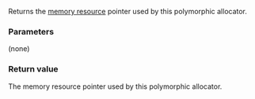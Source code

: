 {{cpp/memory/polymorphic_allocator/title|resource}}
{{cpp/memory/polymorphic_allocator/navbar}}
{{dcl begin}}
{{dcl | since=c++17 | 
std::pmr::memory_resource* resource() const;
}}
{{dcl end}}

Returns the [[cpp/memory/memory_resource|memory resource]] pointer used by this polymorphic allocator.

===Parameters===
(none)

===Return value===
The memory resource pointer used by this polymorphic allocator.

{{langlinks|es|ja|ru|zh}}